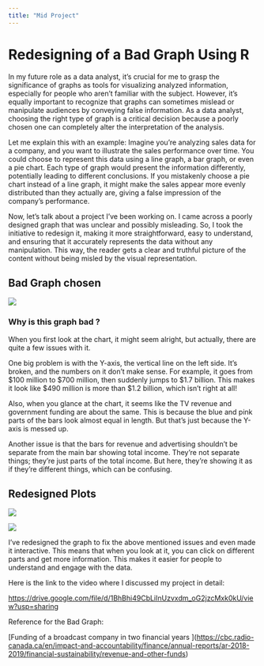 ```yaml
---
title: "Mid Project"
---
```


# Redesigning of a Bad Graph Using R

In my future role as a data analyst, it's crucial for me to grasp the significance of graphs as tools for visualizing analyzed information, especially for people who aren't familiar with the subject. However, it's equally important to recognize that graphs can sometimes mislead or manipulate audiences by conveying false information. As a data analyst, choosing the right type of graph is a critical decision because a poorly chosen one can completely alter the interpretation of the analysis.

Let me explain this with an example: Imagine you're analyzing sales data for a company, and you want to illustrate the sales performance over time. You could choose to represent this data using a line graph, a bar graph, or even a pie chart. Each type of graph would present the information differently, potentially leading to different conclusions. If you mistakenly choose a pie chart instead of a line graph, it might make the sales appear more evenly distributed than they actually are, giving a false impression of the company's performance.

Now, let's talk about a project I've been working on. I came across a poorly designed graph that was unclear and possibly misleading. So, I took the initiative to redesign it, making it more straightforward, easy to understand, and ensuring that it accurately represents the data without any manipulation. This way, the reader gets a clear and truthful picture of the content without being misled by the visual representation.

## Bad Graph chosen

![](images/Screenshot (14).png)

### Why is this graph bad ?

When you first look at the chart, it might seem alright, but actually, there are quite a few issues with it.

One big problem is with the Y-axis, the vertical line on the left side. It's broken, and the numbers on it don't make sense. For example, it goes from \$100 million to \$700 million, then suddenly jumps to \$1.7 billion. This makes it look like \$490 million is more than \$1.2 billion, which isn't right at all!

Also, when you glance at the chart, it seems like the TV revenue and government funding are about the same. This is because the blue and pink parts of the bars look almost equal in length. But that's just because the Y-axis is messed up.

Another issue is that the bars for revenue and advertising shouldn't be separate from the main bar showing total income. They're not separate things; they're just parts of the total income. But here, they're showing it as if they're different things, which can be confusing.

## Redesigned Plots

![](images/newplot.png)

![](images/newplot1.png)

I've redesigned the graph to fix the above mentioned issues and even made it interactive. This means that when you look at it, you can click on different parts and get more information. This makes it easier for people to understand and engage with the data.

Here is the link to the video where I discussed my project in detail:

<https://drive.google.com/file/d/1BhBhi49CbLiInUzvxdm_oG2jzcMxk0kU/view?usp=sharing>

Reference for the Bad Graph:

\[Funding of a broadcast company in two financial years \](<https://cbc.radio-canada.ca/en/impact-and-accountability/finance/annual-reports/ar-2018-2019/financial-sustainability/revenue-and-other-funds>)
